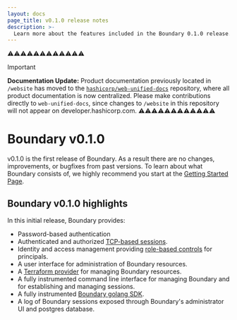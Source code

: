```yaml
---
layout: docs
page_title: v0.1.0 release notes
description: >-
  Learn more about the features included in the Boundary 0.1.0 release.
---
```


⚠️⚠️⚠️⚠️⚠️⚠️⚠️⚠️⚠️⚠️⚠️⚠️
> [!IMPORTANT]  
> **Documentation Update:** Product documentation previously located in `/website` has moved to the [`hashicorp/web-unified-docs`](https://github.com/hashicorp/web-unified-docs) repository, where all product documentation is now centralized. Please make contributions directly to `web-unified-docs`, since changes to `/website` in this repository will not appear on developer.hashicorp.com.
⚠️⚠️⚠️⚠️⚠️⚠️⚠️⚠️⚠️⚠️⚠️⚠️

# Boundary v0.1.0

v0.1.0 is the first release of Boundary. As a result there are no changes, improvements, or bugfixes from past versions. To learn about what Boundary consists of, we highly recommend you start at the [Getting Started Page](/boundary/docs/getting-started).

## Boundary v0.1.0 highlights

In this initial release, Boundary provides:

- Password-based authentication
- Authenticated and authorized [TCP-based sessions](/boundary/docs/common-workflows/manage-sessions).
- Identity and access management providing [role-based controls](/boundary/docs/common-workflows/manage-roles) for principals.
- A user interface for administration of Boundary resources.
- A [Terraform provider](https://github.com/hashicorp/terraform-provider-boundary) for managing Boundary resources.
- A fully instrumented command line interface for managing Boundary and for establishing and managing sessions.
- A fully instrumented [Boundary golang SDK](/boundary/docs/api-clients/go-sdk).
- A log of Boundary sessions exposed through Boundary's administrator UI and postgres database.
